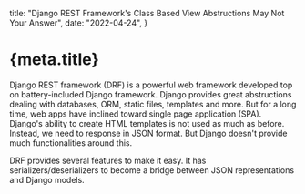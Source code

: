 
  title: "Django REST Framework's Class Based View Abstructions May Not Your Answer",
  date: "2022-04-24",
}

# {meta.title}

Django REST framework (DRF) is a powerful web framework
developed top on battery-included Django framework.
Django provides great abstructions dealing with
databases, ORM, static files, templates and more.
But for a long time, web apps have inclined toward
single page application (SPA).
Django's ability to create HTML templates is not used as much as before.
Instead, we need to response in JSON format.
But Django doesn't provide much functionalities around this.

DRF provides several features to make it easy.
It has serializers/deserializers to become a bridge
between JSON representations and Django models.


